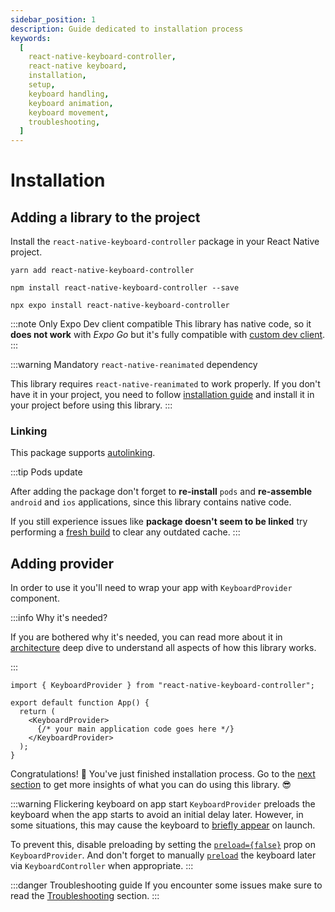 ```yaml
---
sidebar_position: 1
description: Guide dedicated to installation process
keywords:
  [
    react-native-keyboard-controller,
    react-native keyboard,
    installation,
    setup,
    keyboard handling,
    keyboard animation,
    keyboard movement,
    troubleshooting,
  ]
---
```



# Installation

## Adding a library to the project

Install the `react-native-keyboard-controller` package in your React Native project.

<Tabs>
<TabItem value="yarn" label="YARN" default>

```shell
yarn add react-native-keyboard-controller
```

</TabItem>
<TabItem value="npm" label="NPM">

```shell
npm install react-native-keyboard-controller --save
```

</TabItem>
<TabItem value="expo" label="EXPO">

```shell
npx expo install react-native-keyboard-controller
```

:::note Only Expo Dev client compatible
This library has native code, so it **does not work** with _Expo Go_ but it's fully compatible with [custom dev client](https://docs.expo.dev/development/getting-started/).
:::

</TabItem>
</Tabs>

:::warning Mandatory `react-native-reanimated` dependency

This library requires `react-native-reanimated` to work properly. If you don't have it in your project, you need to follow [installation guide](https://docs.swmansion.com/react-native-reanimated/docs/fundamentals/getting-started/#installation) and install it in your project before using this library.
:::

### Linking

This package supports [autolinking](https://github.com/react-native-community/cli/blob/master/docs/autolinking.md).

:::tip Pods update

After adding the package don't forget to **re-install** `pods` and **re-assemble** `android` and `ios` applications, since this library contains native code.

If you still experience issues like **package doesn't seem to be linked** try performing a [fresh build](https://github.com/kirillzyusko/react-native-keyboard-controller/issues/786#issuecomment-2741464142) to clear any outdated cache.
:::

## Adding provider

In order to use it you'll need to wrap your app with `KeyboardProvider` component.

:::info Why it's needed?

If you are bothered why it's needed, you can read more about it in [architecture](./recipes/platform-differences.md) deep dive to understand all aspects of how this library works.

:::

```tsx
import { KeyboardProvider } from "react-native-keyboard-controller";

export default function App() {
  return (
    <KeyboardProvider>
      {/* your main application code goes here */}
    </KeyboardProvider>
  );
}
```

Congratulations! 🎉 You've just finished installation process. Go to the [next section](./guides/first-animation.md) to get more insights of what you can do using this library. 😎

:::warning Flickering keyboard on app start
`KeyboardProvider` preloads the keyboard when the app starts to avoid an initial delay later. However, in some situations, this may cause the keyboard to [briefly appear](https://github.com/kirillzyusko/react-native-keyboard-controller/issues/1077) on launch.

To prevent this, disable preloading by setting the [`preload={false}`](./api/keyboard-provider#preload-) prop on `KeyboardProvider`. And don't forget to manually [`preload`](./api/keyboard-controller#preload-) the keyboard later via `KeyboardController` when appropriate.
:::

:::danger Troubleshooting guide
If you encounter some issues make sure to read the [Troubleshooting](./troubleshooting.md) section.
:::
